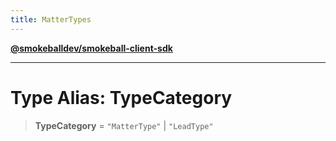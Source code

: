 ```yaml
---
title: MatterTypes
---
```

[**@smokeballdev/smokeball-client-sdk**](../../../../README.md)

***

# Type Alias: TypeCategory

> **TypeCategory** = `"MatterType"` \| `"LeadType"`
